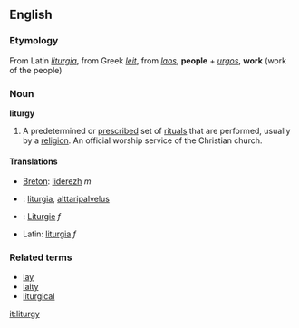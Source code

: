 ==English==

===Etymology===
From Latin ''[[liturgia]]'', from Greek ''[[leit]]'', from ''[[laos]]'', '''people''' + ''[[urgos]]'', '''work''' (work of the people)

===Noun===
'''liturgy'''
#A predetermined or [[prescribe]]d set of [[ritual]]s that are performed, usually by a [[religion]].  An official worship service of the Christian church.

====Translations====
*[[Breton]]: [[liderezh]] ''m''
*{{fi}}: [[liturgia]], [[alttaripalvelus]]
*{{de}}: [[Liturgie]] ''f''
*Latin:  [[liturgia]] ''f''

===Related terms===
*[[lay]]
*[[laity]]
*[[liturgical]]

[[it:liturgy]]